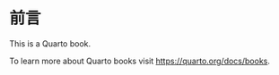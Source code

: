 # 前言 {.unnumbered}

This is a Quarto book.

To learn more about Quarto books visit <https://quarto.org/docs/books>.
